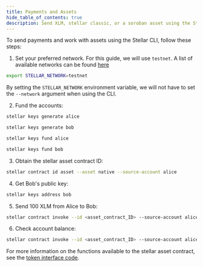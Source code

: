 ```yaml
---
title: Payments and Assets
hide_table_of_contents: true
description: Send XLM, stellar classic, or a soroban asset using the Stellar CLI
---
```


To send payments and work with assets using the Stellar CLI, follow these steps:

1. Set your preferred network. For this guide, we will use `testnet`. A list of available networks can be found [here](https://developers.stellar.org/docs/networks)

```bash
export STELLAR_NETWORK=testnet
```

By setting the `STELLAR_NETWORK` environment variable, we will not have to set the `--network` argument when using the CLI.

2. Fund the accounts:

```bash
stellar keys generate alice
```

```bash
stellar keys generate bob
```

```bash
stellar keys fund alice
```

```bash
stellar keys fund bob
```

3. Obtain the stellar asset contract ID:

```bash
stellar contract id asset --asset native --source-account alice
```

4. Get Bob's public key:

```bash
stellar keys address bob
```

5. Send 100 XLM from Alice to Bob:

```bash
stellar contract invoke --id <asset_contract_ID> --source-account alice  -- transfer --to <Bob_ID> --from alice --amount 100
```

6. Check account balance:

```bash
stellar contract invoke --id <asset_contract_ID> --source-account alice  -- balance --id <account ID>
```

For more information on the functions available to the stellar asset contract, see the [token interface code](https://developers.stellar.org/docs/tokens/token-interface#code).
